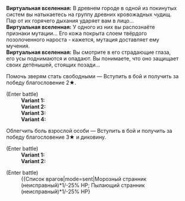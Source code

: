 {{Диалог Начало}}
:'''Виртуальная вселенная:''' В древнем городе в одной из покинутых систем вы натыкаетесь на группу древних кровожадных чудищ. Пар от их горячего дыхания ударяет вам в лицо...
:'''Виртуальная вселенная:''' У одного из них вы распознаёте признаки мутации... Его кожа покрыта слоем твёрдого позолоченного нароста - кажется, мутация доставляет ему мучения.
:'''Виртуальная вселенная:''' Вы смотрите в его страдающие глаза, его усы поднимаются и опадают. Вы понимаете, что оно защищает своих детёнышей, стоящих позади...
:{{Диалог|Звезда}} Помочь зверям стать свободными &mdash; Вступить в бой и получить за победу благословение 2★.
:;(Enter battle)
::'''Variant 1:''' {{Список врагов|mode=sent|Автоматон-гризли*1/-25% НР}}
::'''Variant 2:''' {{Список врагов|mode=sent|Автоматон-лютоволк*1/-25% НР}}
::'''Variant 3:''' {{Список врагов|mode=sent|Лёд из космоса*1/-25% НР}}
::'''Variant 4:''' {{Список врагов|mode=sent|Огонь из космоса*1/-25% НР}}
:{{Диалог|Звезда}} Облегчить боль взрослой особи &mdash; Вступить в бой и получить за победу благословение 3★ и диковину.
:;(Enter battle)
::'''Variant 1:''' {{Список врагов|mode=sent|Морозный странник (неисправный)*1/-25% НР}}
::'''Variant 2:''' {{Список врагов|mode=sent|Тень испепеления*2/-25% НР; Пылающий странник (неисправный)*1/-25% НР}}
:{{SU Special Dialogue|Разрушение|Освободить их всех от боли|Исходить из добрых побуждений.}}
:;(Enter battle)
::{{Список врагов|mode=sent|Морозный странник (неисправный)*1/-25% НР; Пылающий странник (неисправный)*1/-25% НР}
{{Диалог Конец}}